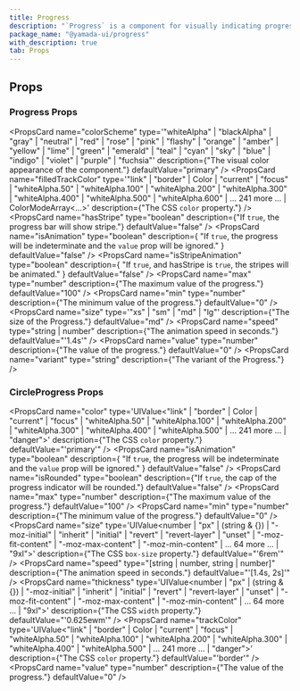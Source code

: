 ```yaml
---
title: Progress
description: "`Progress` is a component for visually indicating progress."
package_name: "@yamada-ui/progress"
with_description: true
tab: Props
---
```


## Props

### Progress Props

<PropsCard
  name="colorScheme"
  type='"whiteAlpha" | "blackAlpha" | "gray" | "neutral" | "red" | "rose" | "pink" | "flashy" | "orange" | "amber" | "yellow" | "lime" | "green" | "emerald" | "teal" | "cyan" | "sky" | "blue" | "indigo" | "violet" | "purple" | "fuchsia"'
  description={"The visual color appearance of the component."}
  defaultValue="primary"
/>
<PropsCard
  name="filledTrackColor"
  type='"link" | "border" | Color | "current" | "focus" | "whiteAlpha.50" | "whiteAlpha.100" | "whiteAlpha.200" | "whiteAlpha.300" | "whiteAlpha.400" | "whiteAlpha.500" | "whiteAlpha.600" | ... 241 more ... | ColorModeArray<...>'
  description={"The CSS `color` property."}
/>
<PropsCard
  name="hasStripe"
  type="boolean"
  description={"If `true`, the progress bar will show stripe."}
  defaultValue="false"
/>
<PropsCard
  name="isAnimation"
  type="boolean"
  description={
    "If `true`, the progress will be indeterminate and the `value` prop will be ignored."
  }
  defaultValue="false"
/>
<PropsCard
  name="isStripeAnimation"
  type="boolean"
  description={
    "If `true`, and hasStripe is `true`, the stripes will be animated."
  }
  defaultValue="false"
/>
<PropsCard
  name="max"
  type="number"
  description={"The maximum value of the progress."}
  defaultValue="100"
/>
<PropsCard
  name="min"
  type="number"
  description={"The minimum value of the progress."}
  defaultValue="0"
/>
<PropsCard
  name="size"
  type='"xs" | "sm" | "md" | "lg"'
  description={"The size of the Progress."}
  defaultValue="md"
/>
<PropsCard
  name="speed"
  type="string | number"
  description={"The animation speed in seconds."}
  defaultValue="'1.4s'"
/>
<PropsCard
  name="value"
  type="number"
  description={"The value of the progress."}
  defaultValue="0"
/>
<PropsCard
  name="variant"
  type="string"
  description={"The variant of the Progress."}
/>

### CircleProgress Props

<PropsCard
  name="color"
  type='UIValue<"link" | "border" | Color | "current" | "focus" | "whiteAlpha.50" | "whiteAlpha.100" | "whiteAlpha.200" | "whiteAlpha.300" | "whiteAlpha.400" | "whiteAlpha.500" | ... 241 more ... | "danger">'
  description={"The CSS `color` property."}
  defaultValue="'primary'"
/>
<PropsCard
  name="isAnimation"
  type="boolean"
  description={
    "If `true`, the progress will be indeterminate and the `value` prop will be ignored."
  }
  defaultValue="false"
/>
<PropsCard
  name="isRounded"
  type="boolean"
  description={"If `true`, the cap of the progress indicator will be rounded."}
  defaultValue="false"
/>
<PropsCard
  name="max"
  type="number"
  description={"The maximum value of the progress."}
  defaultValue="100"
/>
<PropsCard
  name="min"
  type="number"
  description={"The minimum value of the progress."}
  defaultValue="0"
/>
<PropsCard
  name="size"
  type='UIValue<number | "px" | (string & {}) | "-moz-initial" | "inherit" | "initial" | "revert" | "revert-layer" | "unset" | "-moz-fit-content" | "-moz-max-content" | "-moz-min-content" | ... 64 more ... | "9xl">'
  description={"The CSS `box-size` property."}
  defaultValue="'6rem'"
/>
<PropsCard
  name="speed"
  type="[string | number, string | number]"
  description={"The animation speed in seconds."}
  defaultValue="'[1.4s, 2s]'"
/>
<PropsCard
  name="thickness"
  type='UIValue<number | "px" | (string & {}) | "-moz-initial" | "inherit" | "initial" | "revert" | "revert-layer" | "unset" | "-moz-fit-content" | "-moz-max-content" | "-moz-min-content" | ... 64 more ... | "9xl">'
  description={"The CSS `width` property."}
  defaultValue="'0.625ewm'"
/>
<PropsCard
  name="trackColor"
  type='UIValue<"link" | "border" | Color | "current" | "focus" | "whiteAlpha.50" | "whiteAlpha.100" | "whiteAlpha.200" | "whiteAlpha.300" | "whiteAlpha.400" | "whiteAlpha.500" | ... 241 more ... | "danger">'
  description={"The CSS `color` property."}
  defaultValue="'border'"
/>
<PropsCard
  name="value"
  type="number"
  description={"The value of the progress."}
  defaultValue="0"
/>
